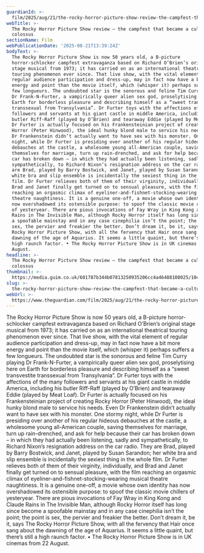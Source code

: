 ```yaml
---
guardianId: >-
  film/2025/aug/21/the-rocky-horror-picture-show-review-the-campfest-that-became-a-cultural-colossus
webTitle: >-
  The Rocky Horror Picture Show review – the campfest that became a cultural
  colossus
sectionName: Film
webPublicationDate: '2025-08-21T13:39:24Z'
bodyText: >-
  The Rocky Horror Picture Show is now 50 years old, a B-picture
  horror-schlocker campfest extravaganza based on Richard O’Brien’s original
  stage musical from 1973; it has carried on as an international theatrical
  touring phenomenon ever since. That live show, with the vital element of
  regular audience participation and dress-up, may in fact now have a bit more
  energy and point than the movie itself, which (whisper it) perhaps suffers a
  few longueurs. The undoubted star is the sonorous and feline Tim Curry playing
  Dr Frank-N-Furter, a vampirically queer alien sex god, proselytising here on
  Earth for borderless pleasure and describing himself as a “sweet transvestite
  transsexual from Transylvania”. Dr Furter toys with the affections of the many
  followers and servants at his giant castle in middle America, including his
  butler Riff-Raff (played by O’Brien) and tearaway Eddie (played by Meat Loaf).
  Dr Furter is actually focused on his Frankensteinian project of creating Rocky
  Horror (Peter Hinwood), the ideal hunky blond male to service his needs. Even
  Dr Frankenstein didn’t actually want to have sex with his monster. One stormy
  night, while Dr Furter is presiding over another of his regular hideous
  debauches at the castle, a wholesome young all-American couple, saving
  themselves for marriage, turn up rain-drenched, and ask for help because their
  car has broken down – in which they had actually been listening, sadly and
  sympathetically, to Richard Nixon’s resignation address on the car radio. They
  are Brad, played by Barry Bostwick, and Janet, played by Susan Sarandon; her
  white bra and slip ensemble is incidentally the sexiest thing in the whole
  film. Dr Furter relieves both of them of their virginity, individually, and
  Brad and Janet finally get turned on to sensual pleasure, with the film
  reaching an orgasmic climax of eyeliner-and-fishnet-stocking-wearing musical
  theatre naughtiness. It is a genuine one-off, a movie whose own identity has
  now overshadowed its ostensible purpose: to spoof the classic movie chillers
  of yesteryear. There are pious invocations of Fay Wray in King Kong and Claude
  Rains in The Invisible Man, although Rocky Horror itself has long since become
  a spoofable mainstay and in any case cinephilia isn’t the point; the point is
  sex, the pervier and freakier the better. Don’t dream it, be it, says The
  Rocky Horror Picture Show, with all the fervency that Hair once sang about the
  dawning of the age of Aquarius. It seems a little quaint, but there’s still a
  high raunch factor. • The Rocky Horror Picture Show is in UK cinemas from 22
  August.
headline: >-
  The Rocky Horror Picture Show review – the campfest that became a cultural
  colossus
thumbnail: >-
  https://media.guim.co.uk/601787b344b07813250935206cc4a46488108025/104_0_2952_2360/500.jpg
slug: >-
  the-rocky-horror-picture-show-review-the-campfest-that-became-a-cultural-colossus
webUrl: >-
  https://www.theguardian.com/film/2025/aug/21/the-rocky-horror-picture-show-review-the-campfest-that-became-a-cultural-colossus
---
```

The Rocky Horror Picture Show is now 50 years old, a B-picture horror-schlocker campfest extravaganza based on Richard O’Brien’s original stage musical from 1973; it has carried on as an international theatrical touring phenomenon ever since. That live show, with the vital element of regular audience participation and dress-up, may in fact now have a bit more energy and point than the movie itself, which (whisper it) perhaps suffers a few longueurs. The undoubted star is the sonorous and feline Tim Curry playing Dr Frank-N-Furter, a vampirically queer alien sex god, proselytising here on Earth for borderless pleasure and describing himself as a “sweet transvestite transsexual from Transylvania”. Dr Furter toys with the affections of the many followers and servants at his giant castle in middle America, including his butler Riff-Raff (played by O’Brien) and tearaway Eddie (played by Meat Loaf). Dr Furter is actually focused on his Frankensteinian project of creating Rocky Horror (Peter Hinwood), the ideal hunky blond male to service his needs. Even Dr Frankenstein didn’t actually want to have sex with his monster. One stormy night, while Dr Furter is presiding over another of his regular hideous debauches at the castle, a wholesome young all-American couple, saving themselves for marriage, turn up rain-drenched, and ask for help because their car has broken down – in which they had actually been listening, sadly and sympathetically, to Richard Nixon’s resignation address on the car radio. They are Brad, played by Barry Bostwick, and Janet, played by Susan Sarandon; her white bra and slip ensemble is incidentally the sexiest thing in the whole film. Dr Furter relieves both of them of their virginity, individually, and Brad and Janet finally get turned on to sensual pleasure, with the film reaching an orgasmic climax of eyeliner-and-fishnet-stocking-wearing musical theatre naughtiness. It is a genuine one-off, a movie whose own identity has now overshadowed its ostensible purpose: to spoof the classic movie chillers of yesteryear. There are pious invocations of Fay Wray in King Kong and Claude Rains in The Invisible Man, although Rocky Horror itself has long since become a spoofable mainstay and in any case cinephilia isn’t the point; the point is sex, the pervier and freakier the better. Don’t dream it, be it, says The Rocky Horror Picture Show, with all the fervency that Hair once sang about the dawning of the age of Aquarius. It seems a little quaint, but there’s still a high raunch factor. • The Rocky Horror Picture Show is in UK cinemas from 22 August.
